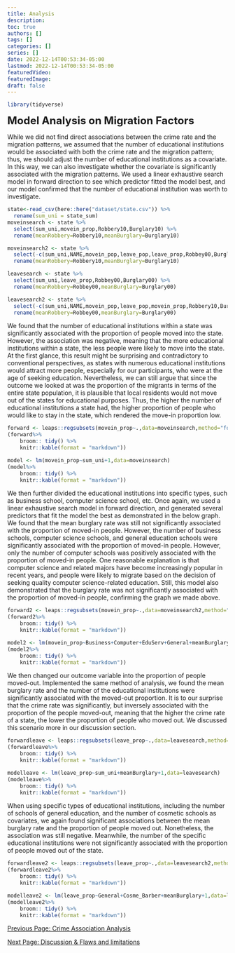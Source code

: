 ```yaml
---
title: Analysis
description:
toc: true
authors: []
tags: []
categories: []
series: []
date: 2022-12-14T00:53:34-05:00
lastmod: 2022-12-14T00:53:34-05:00
featuredVideo:
featuredImage:
draft: false
---
```

```r
library(tidyverse)
```

<font size="5"><b>Model Analysis on Migration Factors</font></b>


While we did not find direct associations between the crime rate and the migration patterns, we assumed that the number of educational institutions would be associated with both the crime rate and the migration pattern; thus, we should adjust the number of educational institutions as a covariate. In this way, we can also investigate whether the covariate is significantly associated with the migration patterns. We used a linear exhaustive search model in forward direction to see which predictor fitted the model best, and our model confirmed that the number of educational institution was worth to investigate. 

```r
state<-read_csv(here::here("dataset/state.csv")) %>%
  rename(sum_uni = state_sum)
moveinsearch <- state %>%
  select(sum_uni,movein_prop,Robbery10,Burglary10) %>%
  rename(meanRobbery=Robbery10,meanBurglary=Burglary10)

moveinsearch2 <- state %>%
  select(-c(sum_uni,NAME,movein_pop,leave_pop,leave_prop,Robbey00,Burglary00)) %>%
  rename(meanRobbery=Robbery10,meanBurglary=Burglary10)

leavesearch <- state %>%
  select(sum_uni,leave_prop,Robbey00,Burglary00) %>%
  rename(meanRobbery=Robbey00,meanBurglary=Burglary00)

leavesearch2 <- state %>%
  select(-c(sum_uni,NAME,movein_pop,leave_pop,movein_prop,Robbery10,Burglary10)) %>%
  rename(meanRobbery=Robbey00,meanBurglary=Burglary00)

```


We found that the number of educational institutions within a state was significantly associated with the proportion of people moved into the state. However, the association was negative, meaning that the more educational institutions within a state, the less people were likely to move into the state. At the first glance, this result might be surprising and contradictory to conventional perspectives, as states with numerous educational institutions would attract more people, especially for our participants, who were at the age of seeking education. Nevertheless, we can still argue that since the outcome we looked at was the proportion of the migrants in terms of the entire state population, it is plausible that local residents would not move out of the states for educational purposes. Thus, the higher the number of educational institutions a state had, the higher proportion of people who would like to stay in the state, which rendered the move-in proportion low. 

```r
forward <- leaps::regsubsets(movein_prop~.,data=moveinsearch,method="forward")
(forward%>%
    broom:: tidy() %>% 
    knitr::kable(format = "markdown"))

model <- lm(movein_prop~sum_uni+1,data=moveinsearch)
(model%>%
    broom:: tidy() %>% 
    knitr::kable(format = "markdown"))

```

We then further divided the educational institutions into specific types, such as business school, computer science school, etc. Once again, we used a linear exhaustive search model in forward direction, and generated several predictors that fit the model the best as demonstrated in the below graph. We found that the mean burglary rate was still not significantly associated with the proportion of moved-in people. However, the number of business schools, computer science schools, and general education schools were significantly associated with the proportion of moved-in people. However, only the number of computer schools was positively associated with the proportion of moved-in people. One reasonable explanation is that computer science and related majors have become increasingly popular in recent years, and people were likely to migrate based on the decision of seeking quality computer science-related education. Still, this model also demonstrated that the burglary rate was not significantly associated with the proportion of moved-in people, confirming the graph we made above. 

```r
forward2 <- leaps::regsubsets(movein_prop~.,data=moveinsearch2,method="forward")
(forward2%>%
    broom:: tidy() %>% 
    knitr::kable(format = "markdown"))

model2 <- lm(movein_prop~Business+Computer+EduServ+General+meanBurglary+1,data=moveinsearch2)
(model2%>%
    broom:: tidy() %>% 
    knitr::kable(format = "markdown"))

```


We then changed our outcome variable into the proportion of people moved-out. Implemented the same method of analysis, we found the mean burglary rate and the number of the educational institutions were significantly associated with the moved-out proportion. It is to our surprise that the crime rate was significantly, but inversely associated with the proportion of the people moved-out, meaning that the higher the crime rate of a state, the lower the proportion of people who moved out. We discussed this scenario more in our discussion section. 

```r
forwardleave <- leaps::regsubsets(leave_prop~.,data=leavesearch,method="forward")
(forwardleave%>%
    broom:: tidy() %>% 
    knitr::kable(format = "markdown"))

modelleave <- lm(leave_prop~sum_uni+meanBurglary+1,data=leavesearch)
(modelleave%>%
    broom:: tidy() %>% 
    knitr::kable(format = "markdown"))

```

When using specific types of educational institutions, including the number of schools of general education, and the number of cosmetic schools as covariates, we again found significant associations between the mean burglary rate and the proportion of people moved out. Nonetheless, the association was still negative. Meanwhile, the number of the specific educational institutions were not significantly associated with the proportion of people moved out of the state. 

```r
forwardleave2 <- leaps::regsubsets(leave_prop~.,data=leavesearch2,method="forward")
(forwardleave2%>%
    broom:: tidy() %>% 
    knitr::kable(format = "markdown"))

modelleave2 <- lm(leave_prop~General+Cosme_Barber+meanBurglary+1,data=leavesearch2)
(modelleave2%>%
    broom:: tidy() %>% 
    knitr::kable(format = "markdown"))

```

[Previous Page: Crime Association Analysis](/analysis4/)

[Next Page: Discussion & Flaws and limitations](/analysis6/)


